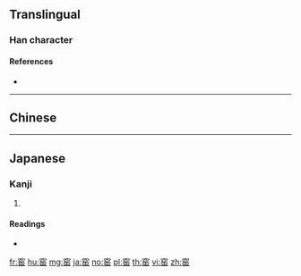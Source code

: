 {{character info/new}}
{{also|窯}}
==Translingual==

===Han character===
{{Han char|rn=116|rad=穴|as=06|sn=11|four=|canj=JCOJU}}

====References====
* {{Han ref|kx=0865.090|dkj=25491|dj=1293.140|hdz=42729.020|uh=7A91|ud=31377}}

----

==Chinese==
{{zh-see|窯}}

----

==Japanese==

===Kanji===
{{ja-kanji|grade=}}

# {{defn|lang=ja|sort=穴06}}

====Readings====
* {{ja-readings|on=[[よう]] (yō)|kun=[[かま]] (kama)|nanori=}}

[[fr:窑]]
[[hu:窑]]
[[mg:窑]]
[[ja:窑]]
[[no:窑]]
[[pl:窑]]
[[th:窑]]
[[vi:窑]]
[[zh:窑]]